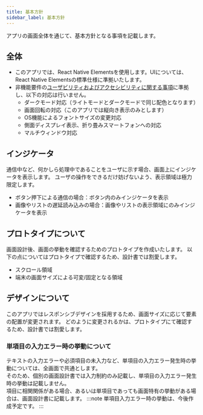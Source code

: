 ```yaml
---
title: 基本方針
sidebar_label: 基本方針
---
```


アプリの画面全体を通じて、基本方針となる事項を記載します。

## 全体

- このアプリでは、React Native Elementsを使用します。UIについては、React Native Elementsの標準仕様に準拠いたします。
- 非機能要件の[ユーザビリティおよびアクセシビリティに関する事項](/react-native/santoku/requirements/non-functional/usability.mdx)に準拠し、以下の対応は行いません。
  - ダークモード対応（ライトモードとダークモードで同じ配色となります）
  - 画面回転の対応（このアプリでは縦向き表示のみとします）
  - OS機能によるフォントサイズの変更対応
  - 側面ディスプレイ表示、折り畳みスマートフォンへの対応
  - マルチウィンドウ対応

## インジケータ

通信中など、何かしら処理中であることをユーザに示す場合、画面上にインジケータを表示します。
ユーザの操作をできるだけ妨げないよう、表示領域は極力限定します。

- ボタン押下による通信の場合：ボタン内のみインジケータを表示
- 画像やリストの遅延読み込みの場合：画像やリストの表示領域にのみインジケータを表示

## プロトタイプについて

画面設計後、画面の挙動を確認するためのプロトタイプを作成いたします。
以下の点についてはプロトタイプで確認するため、設計書では割愛します。

- スクロール領域
- 端末の画面サイズによる可変/固定となる領域

## デザインについて

このアプリではレスポンシブデザインを採用するため、画面サイズに応じて要素の配置が変更されます。
どのように変更されるかは、プロトタイプにて確認するため、設計書では割愛します。

### 単項目の入力エラー時の挙動について

テキストの入力エラーや必須項目の未入力など、単項目の入力エラー発生時の挙動については、全画面で共通とします。<br />
そのため、個別の画面設計書では入力制約のみ記載し、単項目の入力エラー発生時の挙動は記載しません。<br />
項目に相関関係がある場合、あるいは単項目であっても画面特有の挙動がある場合は、画面設計書に記載します。
:::note
単項目入力エラー時の挙動は、今後作成予定です。
:::
